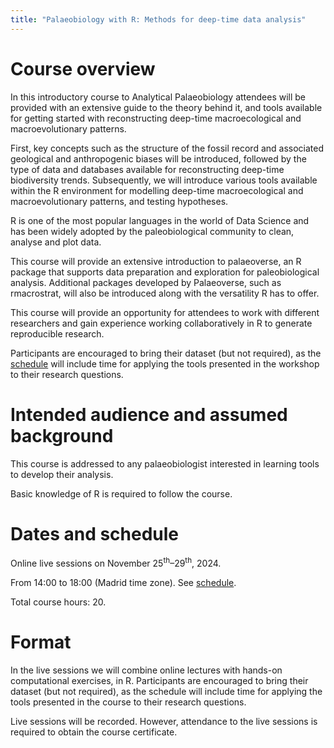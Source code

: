 ```yaml
---
title: "Palaeobiology with R: Methods for deep-time data analysis"
---
```


# Course overview

In this introductory course to Analytical Palaeobiology attendees will be provided with an extensive guide to the theory behind it, and tools available for getting started with reconstructing deep-time macroecological and macroevolutionary patterns.

First, key concepts such as the structure of the fossil record and associated geological and anthropogenic biases will be introduced, followed by the type of data and databases available for reconstructing deep-time biodiversity trends. Subsequently, we will introduce various tools available within the R environment for modelling deep-time macroecological and macroevolutionary patterns, and testing hypotheses.

R is one of the most popular languages in the world of Data Science and has been widely adopted by the paleobiological community to clean, analyse and plot data.

This course will provide an extensive introduction to palaeoverse, an R package that supports data preparation and exploration for paleobiological analysis. Additional packages developed by Palaeoverse, such as rmacrostrat, will also be introduced along with the versatility R has to offer.

This course will provide an opportunity for attendees to work with different researchers and gain experience working collaboratively in R to generate reproducible research.

Participants are encouraged to bring their dataset (but not required), as the [schedule](schedule.qmd) will include time for applying the tools presented in the workshop to their research questions.

# Intended audience and assumed background

This course is addressed to any palaeobiologist interested in learning tools to develop their analysis.

Basic knowledge of R is required to follow the course.

# Dates and schedule

Online live sessions on November 25^th^–29^th^, 2024.

From 14:00 to 18:00 (Madrid time zone). See [schedule](schedule.qmd).

Total course hours: 20.

# Format

In the live sessions we will combine online lectures with hands-on computational exercises, in R. Participants are encouraged to bring their dataset (but not required), as the schedule will include time for applying the tools presented in the course to their research questions.

Live sessions will be recorded. However, attendance to the live sessions is required to obtain the course certificate.